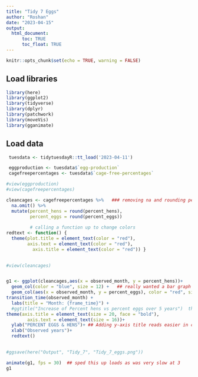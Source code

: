 ```yaml
---
title: "Tidy 7 Eggs"
author: "Roshan"
date: "2023-04-15"
output: 
  html_document:
      toc: TRUE
      toc_float: TRUE
---
```


```r
knitr::opts_chunk$set(echo = TRUE, warning = FALSE)
```




## Load libraries
```r

library(here)
library(ggplot2)
library(tidyverse)
library(dplyr)
library(patchwork)
library(moveVis)
library(gganimate)

```


## Load data

```r

 tuesdata <- tidytuesdayR::tt_load('2023-04-11')

 eggproduction <- tuesdata$`egg-production`
 cagefreepercentages <- tuesdata$`cage-free-percentages`

#view(eggproduction)
#view(cagefreepercentages)

cleancages <- cagefreepercentages %>%   ### removing na and rounding percent columns
  na.omit() %>%
  mutate(percent_hens = round(percent_hens),
         percent_eggs = round(percent_eggs))
  
         # calling a function up to change colors
redtext <- function() {
  theme(plot.title = element_text(color = "red"),
        axis.text = element_text(color = "red"),
          axis.title = element_text(color = "red")) }
 

#view(cleancages)


g1 <- ggplot(cleancages,aes(x = observed_month, y = percent_hens))+
  geom_col(color = "blue", size = 12) +   ## really wanted a bar graph and tried but spent a while am gonna stick with the floating sticks
  geom_col(aes(x = observed_month, y = percent_eggs), color = "red", size = 12) + ## made them larger and more visible
transition_time(observed_month) +
  labs(title = "Month: {frame_time}") +
  #ggtitle("Increase of Percent hens vs percent eggs over 5 years")  this removed the timer :(
theme(axis.title = element_text(size = 20, face = "bold"),
        axis.text = element_text(size = 16))+
  ylab("PERCENT EGGS & HENS")+ ## Adding y-axis title reads easier in caps
  xlab("Observed years")+
  redtext() 

  
#ggsave(here("Output", "Tidy_7", "Tidy_7_eggs.png"))

animate(g1, fps = 30)  ## sped this up loads as was very slow at 3 
g1
```

